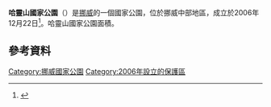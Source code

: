 {{Infobox Protected area 
| name            = Hallingskarvet National Park
| iucn_category   = II
| photo           = 
| photo_width     = 
| map             = Eastern part of Hallingskarvet.jpg
| map_caption     =
| location        = 
| nearest_city    = 
| coords          = {{coord|60|36|N|7|42|E|region:NO|display=inline,title}}
| area            = {{convert|450|km2|sqmi|0|abbr=on}}
| established     = 2006年12月22日
| visitation_num  = 
| visitation_year = 
| governing_body  = 
}}

'''哈靈山國家公園'''（{{lang-no|Hallingskarvet nasjonalpark}}）是[[挪威|挪威]]的一個國家公園，位於挪威中部地區，成立於2006年12月22日<ref>{{cite web|url=http://www.dep.no/md/norsk/tema/naturvern/nyheter/022031-070289/dok-bn.html|title=Hallingskarvet nasjonalpark oppretta|trans-title=Hallingskarvet National Park established|format=Press release|publisher=[[Miljøverndepartementet|Miljøverndepartementet]]|date=22 December 2006|accessdate=27 November 2011|language=Norwegian|archive-date=2007-02-06|archive-url=https://web.archive.org/web/20070206054037/http://www.dep.no/md/norsk/tema/naturvern/nyheter/022031-070289/dok-bn.html|dead-url=no}}</ref>。哈靈山國家公園面積{{convert|450|km2}}。

== 參考資料 ==
{{reflist}}

[[Category:挪威國家公園|Category:挪威國家公園]]
[[Category:2006年設立的保護區|Category:2006年設立的保護區]]